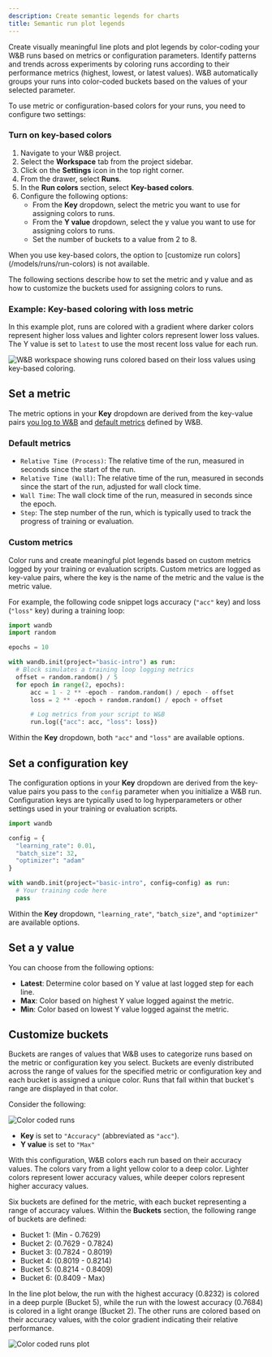 ```yaml
---
description: Create semantic legends for charts
title: Semantic run plot legends
---
```


Create visually meaningful line plots and plot legends by color-coding your W&B runs based on metrics or configuration parameters. Identify patterns and trends across experiments by coloring runs according to their performance metrics (highest, lowest, or latest values). W&B automatically groups your runs into color-coded buckets based on the values of your selected parameter.

To use metric or configuration-based colors for your runs, you need to configure two settings:

### Turn on key-based colors

1. Navigate to your W&B project.
2. Select the **Workspace** tab from the project sidebar.
3. Click on the **Settings** icon in the top right corner.
4. From the drawer, select **Runs**.
5. In the **Run colors** section, select **Key-based colors**.
6. Configure the following options:
    - From the **Key** dropdown, select the metric you want to use for assigning colors to runs.
    - From the **Y value** dropdown, select the y value you want to use for assigning colors to runs.
    - Set the number of buckets to a value from 2 to 8.

<Note>
When you use key-based colors, the option to [customize run colors](/models/runs/run-colors) is not available.
</Note>

The following sections describe how to set the metric and y value and as how to customize the buckets used for assigning colors to runs.

### Example: Key-based coloring with loss metric

In this example plot, runs are colored with a gradient where darker colors represent higher loss values and lighter colors represent lower loss values. The Y value is set to `latest` to use the most recent loss value for each run.
 
<Image src="/images/app_ui/run-colors-key-based.png" alt="W&B workspace showing runs colored based on their loss values using key-based coloring." />

## Set a metric

The metric options in your **Key** dropdown are derived from the key-value pairs [you log to W&B](/models/runs/color-code-runs/#custom-metrics) and [default metrics](/models/runs/color-code-runs/#default-metrics) defined by W&B.

### Default metrics

* `Relative Time (Process)`: The relative time of the run, measured in seconds since the start of the run.
* `Relative Time (Wall)`: The relative time of the run, measured in seconds since the start of the run, adjusted for wall clock time.
* `Wall Time`: The wall clock time of the run, measured in seconds since the epoch.
* `Step`: The step number of the run, which is typically used to track the progress of training or evaluation.

### Custom metrics

Color runs and create meaningful plot legends based on custom metrics logged by your training or evaluation scripts. Custom metrics are logged as key-value pairs, where the key is the name of the metric and the value is the metric value.

For example, the following code snippet logs accuracy (`"acc"` key) and loss (`"loss"` key) during a training loop:

```python
import wandb
import random

epochs = 10

with wandb.init(project="basic-intro") as run:
  # Block simulates a training loop logging metrics
  offset = random.random() / 5
  for epoch in range(2, epochs):
      acc = 1 - 2 ** -epoch - random.random() / epoch - offset
      loss = 2 ** -epoch + random.random() / epoch + offset

      # Log metrics from your script to W&B
      run.log({"acc": acc, "loss": loss})
```

Within the **Key** dropdown, both `"acc"` and `"loss"` are available options.

## Set a configuration key

The configuration options in your **Key** dropdown are derived from the key-value pairs you pass to the `config` parameter when you initialize a W&B run. Configuration keys are typically used to log hyperparameters or other settings used in your training or evaluation scripts.

```python
import wandb

config = {
  "learning_rate": 0.01,
  "batch_size": 32,
  "optimizer": "adam"
}

with wandb.init(project="basic-intro", config=config) as run:
  # Your training code here
  pass
```

Within the **Key** dropdown, `"learning_rate"`, `"batch_size"`, and `"optimizer"` are available options.

## Set a y value

You can choose from the following options:

- **Latest**: Determine color based on Y value at last logged step for each line.
- **Max**: Color based on highest Y value logged against the metric.
- **Min**: Color based on lowest Y value logged against the metric.

## Customize buckets

Buckets are ranges of values that W&B uses to categorize runs based on the metric or configuration key you select. Buckets are evenly distributed across the range of values for the specified metric or configuration key and each bucket is assigned a unique color. Runs that fall within that bucket's range are displayed in that color. 

Consider the following:

<Frame>
    <img src="/images/track/color-coding-runs.png" alt="Color coded runs"  />
</Frame>

- **Key** is set to `"Accuracy"` (abbreviated as `"acc"`).
- **Y value** is set to `"Max"`

With this configuration, W&B colors each run based on their accuracy values. The colors vary from a light yellow color to a deep color. Lighter colors represent lower accuracy values, while deeper colors represent higher accuracy values.

Six buckets are defined for the metric, with each bucket representing a range of accuracy values. Within the **Buckets** section, the following range of buckets are defined:

- Bucket 1: (Min - 0.7629)
- Bucket 2: (0.7629 - 0.7824)
- Bucket 3: (0.7824 - 0.8019)
- Bucket 4: (0.8019 - 0.8214)
- Bucket 5: (0.8214 - 0.8409)
- Bucket 6: (0.8409 - Max)

In the line plot below, the run with the highest accuracy (0.8232) is colored in a deep purple (Bucket 5), while the run with the lowest accuracy (0.7684) is colored in a light orange (Bucket 2). The other runs are colored based on their accuracy values, with the color gradient indicating their relative performance. 

<Frame>
    <img src="/images/track/color-code-runs-plot.png" alt="Color coded runs plot"  />
</Frame>